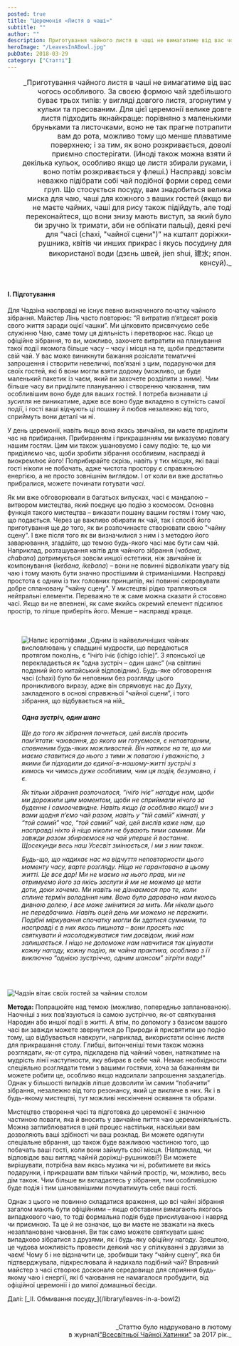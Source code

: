 ```yaml
---
posted: true
title: "Церемонія «Листя в чаші»"
subtitle: ""
author: ""
description: Приготування чайного листя в чаші не вимагатиме від вас чогось особливого. Чай здебільшого за своєю формою буває трьох типів...
heroImage: "/LeavesInABowl.jpg"
pubDate: 2018-03-29
category: ["Статті"]
---
```



<p style="margin-left: 2rem; font-size: 1rem; text-align: right; text-wrap: balance;">_Приготування чайного листя в чаші не вимагатиме від вас чогось особливого. За своєю формою чай здебільшого буває трьох типів: у вигляді довгого листя, згорнутим у кульки та пресованим. Для цієї церемонії велике довге листя підходить якнайкраще: порівняно з маленькими бруньками та листочками, воно не так прагне потрапити вам до рота, можливо тому що менше плаватиме поверхнею; і за тим, як воно розкривається, доволі приємно спостерігати. (Иноді також можна взяти й декілька кульок, особливо якщо це листя збирали руками, і воно потім розкривається у флеші.) Насправді зовсім неважко підібрати собі чай подібної форми серед семи груп. Що стосується посуду, вам знадобиться велика миска для чаю, чаші для кожного з ваших гостей (якщо ви не маєте чайних, чаші для рису також підійдуть, але тоді переконайтеся, що вони знизу мають виступ, за який було би зручно їх тримати, аби не обпікати пальці), деякі речі для “часі (chaxi, "чайної сцени")” на кшталт доріжки-рушника, квітів чи инших прикрас і якусь посудину для використаної води (дзєнь швей, jien shui, 建水; япон. кенсуй)._  </p>

<p>&nbsp;</p>

#### I. Підготування

Для Чадзіна насправді не існує певно визначеного початку чайного зібрання. Майстер Лінь часто повторює: “Я витратив п’ятдесят років свого життя заради оцієї чашки”. Ми цілковито присвячуємо себе служінню Чаю, саме тому ця діяльність і перетворює нас. Якщо це офіційне зібрання, то ви, можливо, захочете витратити на планування такої події якомога більше часу – часу і місця на те, щоби представити свій чай. У вас може виникнути бажання розіслати тематичні запрошення і створити невеличкі, пов’язані з цим, подаруночки для своїх гостей, які б вони могли взяти додому (можливо, це буде маленький пакетик із чаєм, який ви захочете розділити з ними). Чим більше часу ви приділите плануванню і створенню чаювання, тим особливішим воно буде для ваших гостей. І потреба визнавати ці зусилля не виникатиме, адже все воно буде вкладено в сутність самої події, і гості ваші відчують ці пошану й любов незалежно від того, сприймуть вони деталі чи ні.

У день церемонії, навіть якщо вона якась звичайна, ви маєте приділити час на прибирання. Прибиранням і прикрашанням ми виказуємо повагу нашим гостям. Цим ми також ушановуємо і саму подію: те, що ми приділяємо час, щоби зробити зібрання особливим, насправді й виокремлює його! Поприбирайте скрізь, навіть у тих місцях, які ваші гості ніколи не побачать, адже чистота простору є справжньою енергією, а не просто зовнішнім виглядом. І от коли ви вже достатньо прибралися, можете починати готувати _часі_.

Як ми вже обговорювали в багатьох випусках, часі є мандалою – витвором мистецтва, який поєднує цю подію з космосом. Основна функція такого мистецтва – виказати пошану вашим гостям і тому чаю, що подається. Через це важливо обирати як чай, так і спосіб його приготування ще _до_ того, як ви розпочинаєте створювати свою "чайну сцену". І вже після того як ви визначилися з ним і з методою його заварювання, згадайте, що темою будь-якого часі має бути сам чай. Наприклад, розташування квітів для чайного зібрання (_чабана, chabana_) дотримується зовсім иншої естетики, ніж звичайне їх компонування (_ікебана, ikebana_) – вони не повинні відволікати увагу від чаю і тому мають бути значно простішими й стриманішими. Насправді простота є одним із тих головних принципів, які повинні скеровувати добре сплановану "чайну сцену". У мистецтві рідко трапляються нейтральні елементи. Переважно те ж саме можна сказати й стосовно часі. Якщо ви не впевнені, як саме якийсь окремий елемент підсилює простір, то ліпше приберіть його. Менше – насправді краще.

<section class="full-width" style="background: var(--button); margin: 1rem 0; padding: 2rem;">
<Image class="float-right" src={Image1} alt="Напис ієрогліфами" /> _Одним із найвеличніших чайних висловлювань у спадщині мудрости, що передаються протягом поколінь, є “ічіґо ічіє (ichigo ichie)”. З японської це перекладається як “одна зустріч – один шанс” (на світлині поданий його китайський відповідник). Будь-яке обговорення часі (chaxi) було би неповним без розгляду цього проникливого виразу, адже він спрямовує нас до Духу, закладеного в основі справжньої “чайної сцени”, і того зібрання, що відбувається на ній_

#### _Одна зустріч, один шанс_

_Ще до того як зібрання почнеться, цей вислів просить пам’ятати: чаювання, до якого ми готуємося, є неповторним, сповненим будь-яких можливостей. Він натякає на те, що ми маємо ставитися до нього з тими ж повагою і уважністю, з якими би підходили до єдиної-в-нашому-житті зустрічі з кимось чи чимось дуже особливим, чим ця подія, безумовно, і є._

_Як тільки зібрання розпочалося, “ічіґо ічіє” нагадує нам, щоби ми дорожили цим моментом, щоби не сприймали нічого за буденне і самоочевидне. Навіть якщо (а особливо якщо!) ми з вами щодня п’ємо чай разом, навіть у “тій самій” кімнаті, у “той самий” час, “той самий” чай, цей вислів каже нам, що насправді ніхто й ніщо ніколи не бувають тими самими. Ми завжди разом збираємося на чай уперше й востаннє. Щосекунди весь наш Усесвіт змінюється, і ми з ним також._

_Будь-що, що надихає нас на відчуття неповторности цього моменту часу, варте розгляду. Ніщо не гарантовано в цьому житті. Це все дар! Ми не маємо на нього прав, ми не отримуємо його за якісь заслуги й ми не можемо це мати доти, доки хочемо. Ми навіть не дізнаємося про те, коли сплине термін володіння ним. Воно було даровано нам якоюсь дивною долею, і все може змінитися за мить. Ми ніколи цього не передбачимо. Навіть оцей день ми можемо не пережити. Подібні міркування спочатку могли би здатися сумними, та насправді є в них якась пишнота – вони просять нас святкувати й насолоджуватися тим досвідом, який нам залишається. І ніщо не допоможе нам навчитися так цінувати кожну нагоду, кожну подію, як чайна практика, особливо з її виключно “однією зустріччю, одним шансом” зігріти воду!"_
</section>

<Image class="align-center" src={Image2} alt="Чадзін вітає своїх гостей за чайним столом" />

__Метода:__ Попрацюйте над темою (можливо, попередньо запланованою). Наочніші з них пов’язуються із самою зустріччю, як-от святкування Народин або иншої події в житті. А втім, по допомогу з базисом вашого часі ви завжди можете звернутися до Природи й присвятити цю подію тому, що відбувається навкруги, наприклад, використати осіннє листя для прикрашання столу. Глибші, витонченіші теми також можна розглядати, як-от сутра, підкладена під чайний човен, натякатиме на мудрість лінії наступности, яку вбирає в себе чай. Немає необхідности спеціяльно розглядати теми з вашими гостями, хоча за бажанням ви можете робити це, особливо якщо надсилали запрошення заздалегідь. Однак у більшості випадків ліпше дозволити їм самим “побачити” зібрання, незалежно від того резонансу, який це викличе в них. Як і в будь-якому мистецтві, тут можливі нескінченні осявання та образи.

Мистецтво створення часі та підготовка до церемонії є значною частиною поваги, яка й вносить у звичайне пиття чаю церемоніяльність. Можна заглиблюватися в цей процес настільки, наскільки вам дозволяють ваші здібності чи ваш розклад. Ви можете одягнути спеціальне вбрання, що також буде важливою частиною того, що побачать ваші гості, коли вони займуть свої місця. (Наприклад, чи відповідає ваш вигляд чайній доріжці-рушникові?) Ви можете вирішувати, потрібна вам якась музика чи ні, робитимете ви якісь подарунки, і прикрашати вам тільки чайний простір, чи, можливо, весь дім також. Чим більше ви вкладаєтесь у зібрання, тим особливішою буде подія і тим шанованішими почуватимуть себе ваші гості.

Однак з цього не повинно складатися враження, що всі чайні зібрання загалом мають бути офіційними – якщо обставини вимагають якогось випадкового чаю, то тоді формальна подія буде присилуваною і навряд чи приємною. Та це й не означає, що ви маєте не зважати на якесь незаплановане чаювання. Ви так само можете святкувати шанс випадково зібратися з друзями, як і будь-яку офіційну нагоду. Зрештою, це чудова можливість провести деякий час у спілкуванні з друзями за чаєм! Чому б і не відзначити це, зробивши таку “чайну сцену”, яка би підтверджувала, підкреслювала й надихала подібний чай? Вправний майстер з часі створює досконале середовище для сприяння будь-якому чаю і енергії, які б чаювання не намагалося пробудити, від офіційної церемонії і до милої домашньої бесіди.

<section class="next-page">
  Далі: [_ІІ. Обмивання посуду_](/library/leaves-in-a-bowl2)
</section>

<p>&nbsp;</p>
<p align="right" style="font-size: 0.9rem;">_Статтю було надруковано в лютому<br />в журналі<a title="globalteahut.org" href="http://www.globalteahut.org/" target="_blank" rel="noopener">"Всесвітньої Чайної Хатинки"</a>&nbsp;за 2017 рік._</p>